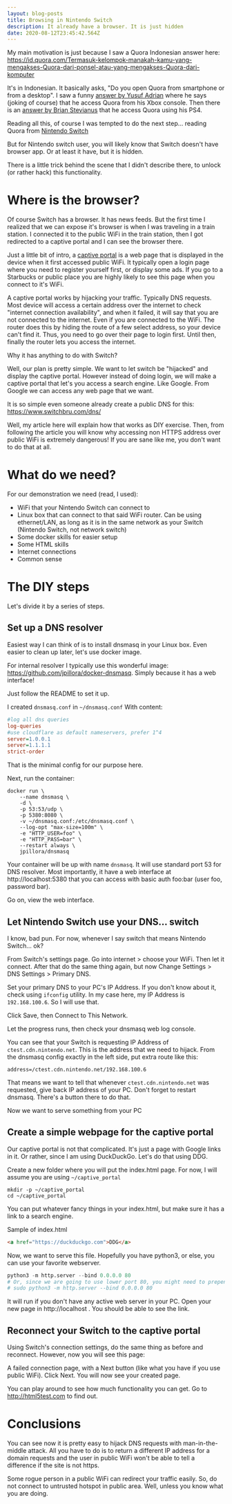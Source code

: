 ```yaml
---
layout: blog-posts
title: Browsing in Nintendo Switch
description: It already have a browser. It is just hidden
date: 2020-08-12T23:45:42.564Z
---
```

My main motivation is just because I saw a Quora Indonesian answer here:
https://id.quora.com/Termasuk-kelompok-manakah-kamu-yang-mengakses-Quora-dari-ponsel-atau-yang-mengakses-Quora-dari-komputer

It's in Indonesian. It basically asks, "Do you open Quora from smartphone or from a desktop". I saw a funny [answer by Yusuf Adrian](https://id.quora.com/Termasuk-kelompok-manakah-kamu-yang-mengakses-Quora-dari-ponsel-atau-yang-mengakses-Quora-dari-komputer/answer/Yusuf-Adriansyah) where he says (joking of course) that he access Quora from his Xbox console. Then there is an [answer by Brian Stevianus](https://id.quora.com/Termasuk-kelompok-manakah-kamu-yang-mengakses-Quora-dari-ponsel-atau-yang-mengakses-Quora-dari-komputer/answer/Brian-Stevi) that he access Quora using his PS4.

Reading all this, of course I was tempted to do the next step... reading Quora from [Nintendo Switch](https://id.quora.com/Termasuk-kelompok-manakah-kamu-yang-mengakses-Quora-dari-ponsel-atau-yang-mengakses-Quora-dari-komputer/answer/Rizky-Maulana-Nugraha)

But for Nintendo switch user, you will likely know that Switch doesn't have browser app. Or at least it have, but it is hidden.

There is a little trick behind the scene that I didn't describe there, to unlock (or rather hack) this functionality.

# Where is the browser?

Of course Switch has a browser. It has news feeds. But the first time I realized that we can expose it's browser is when I was traveling in a train station. I connected it to the public WiFi in the train station, then I got redirected to a captive portal and I can see the browser there.

Just a little bit of intro, a [captive portal](https://en.wikipedia.org/wiki/Captive_portal) is a web page that is displayed in the device when it first accessed public WiFi. It typically open a login page where you need to register yourself first, or display some ads. If you go to a Starbucks or public place you are highly likely to see this page when you connect to it's WiFi. 

A captive portal works by hijacking your traffic. Typically DNS requests. Most device will access a certain address over the internet to check "internet connection availability", and when it failed, it will say that you are not connected to the internet. Even if you are connected to the WiFi. The router does this by hiding the route of a few select address, so your device can't find it. Thus, you need to go over their page to login first. Until then, finally the router lets you access the internet.

Why it has anything to do with Switch?

Well, our plan is pretty simple. We want to let switch be "hijacked" and display the captive portal. However instead of doing login, we will make a captive portal that let's you access a search engine. Like Google. From Google we can access any web page that we want.

It is so simple even someone already create a public DNS for this:
https://www.switchbru.com/dns/

Well, my article here will explain how that works as DIY exercise. Then, from following the article you will know why accessing non HTTPS address over public WiFi is extremely dangerous! If you are sane like me, you don't want to do that at all.

# What do we need?

For our demonstration we need (read, I used):

* WiFi that your Nintendo Switch can connect to 
* Linux box that can connect to that said WiFi router. Can be using ethernet/LAN, as long as it is in the same network as your Switch (Nintendo Switch, not network switch)
* Some docker skills for easier setup
* Some HTML skills
* Internet connections
* Common sense

# The DIY steps

Let's divide it by a series of steps.

## Set up a DNS resolver

Easiest way I can think of is to install dnsmasq in your Linux box.
Even easier to clean up later, let's use docker image.

For internal resolver I typically use this wonderful image: https://github.com/jpillora/docker-dnsmasq. Simply because it has a web interface!

Just follow the README to set it up.

I created `dnsmasq.conf` in `~/dnsmasq.conf`
With content:

```ini
#log all dns queries
log-queries
#use cloudflare as default nameservers, prefer 1^4
server=1.0.0.1
server=1.1.1.1
strict-order
```

That is the minimal config for our purpose here.

Next, run the container:

```shell
docker run \
	--name dnsmasq \
	-d \
	-p 53:53/udp \
	-p 5380:8080 \
	-v ~/dnsmasq.conf:/etc/dnsmasq.conf \
	--log-opt "max-size=100m" \
	-e "HTTP_USER=foo" \
	-e "HTTP_PASS=bar" \
	--restart always \
	jpillora/dnsmasq
```

Your container will be up with name `dnsmasq`. It will use standard port 53 for DNS resolver. Most importantly, it have a web interface at http://localhost:5380 that you can access with basic auth foo:bar (user foo, password bar).

Go on, view the web interface.

## Let Nintendo Switch use your DNS... switch

I know, bad pun. For now, whenever I say switch that means Nintendo Switch... ok?

From Switch's settings page. Go into internet > choose your WiFi. Then let it connect. After that do the same thing again, but now Change Settings > DNS Settings > Primary DNS.

Set your primary DNS to your PC's IP Address. If you don't know about it, check using `ifconfig` utility. In my case here, my IP Address is `192.168.100.6`. So I will use that.

Click Save, then Connect to This Network.

Let the progress runs, then check your dnsmasq web log console.

You can see that your Switch is requesting IP Address of `ctest.cdn.nintendo.net`. This is the address that we need to hijack. From the dnsmasq config exactly in the left side, put extra route like this:

```
address=/ctest.cdn.nintendo.net/192.168.100.6
```

That means we want to tell that whenever `ctest.cdn.nintendo.net` was requested, give back IP address of your PC. Don't forget to restart dnsmasq. There's a button there to do that.

Now we want to serve something from your PC

## Create a simple webpage for the captive portal

Our captive portal is not that complicated. It's just a page with Google links in it. Or rather, since I am using DuckDuckGo. Let's do that using DDG.

Create a new folder where you will put the index.html page. For now, I will assume you are using `~/captive_portal`

```shell
mkdir -p ~/captive_portal
cd ~/captive_portal
```

You can put whatever fancy things in your index.html, but make sure it has a link to a search engine.

Sample of index.html

```html
<a href="https://duckduckgo.com">DDG</a>
```

Now, we want to serve this file. Hopefully you have python3, or else, you can use your favorite webserver.

```python
python3 -m http.server --bind 0.0.0.0 80
# Or, since we are going to use lower port 80, you might need to prepend with sudo
# sudo python3 -m http.server --bind 0.0.0.0 80
```

It will run if you don't have any active web server in your PC. Open your new page in http://localhost . You should be able to see the link.

## Reconnect your Switch to the captive portal

Using Switch's connection settings, do the same thing as before and reconnect. However, now you will see this page:

A failed connection page, with a Next button (like what you have if you use public WiFi). Click Next. You will now see your created page.

You can play around to see how much functionality you can get. Go to http://html5test.com to find out.

# Conclusions

You can see now it is pretty easy to hijack DNS requests with man-in-the-middle attack. All you have to do is to return a different IP address for a domain requests and the user in public WiFi won't be able to tell a difference if the site is not https.

Some rogue person in a public WiFi can redirect your traffic easily. So, do not connect to untrusted hotspot in public area. Well, unless you know what you are doing.